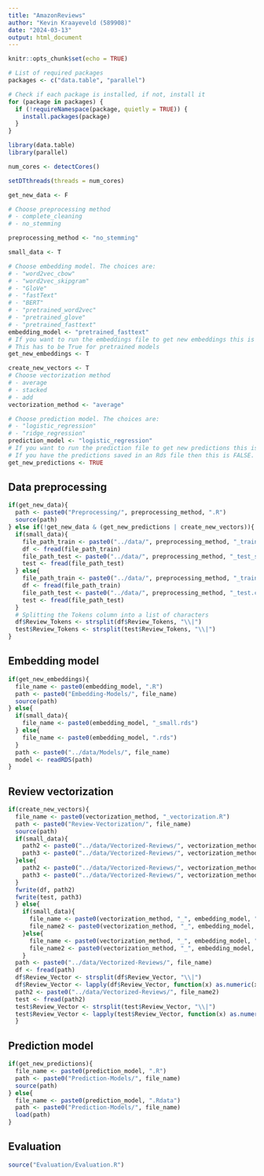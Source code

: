 ```yaml
---
title: "AmazonReviews"
author: "Kevin Kraayeveld (589908)"
date: "2024-03-13"
output: html_document
---
```


```r
knitr::opts_chunk$set(echo = TRUE)

# List of required packages
packages <- c("data.table", "parallel")

# Check if each package is installed, if not, install it
for (package in packages) {
  if (!requireNamespace(package, quietly = TRUE)) {
    install.packages(package)
  }
}

library(data.table)
library(parallel)

num_cores <- detectCores()

setDTthreads(threads = num_cores)
```

```r
get_new_data <- F

# Choose preprocessing method
# - complete_cleaning
# - no_stemming

preprocessing_method <- "no_stemming"

small_data <- T

# Choose embedding model. The choices are:
# - "word2vec_cbow"
# - "word2vec_skipgram"
# - "GloVe"
# - "fastText"
# - "BERT"
# - "pretrained_word2vec"
# - "pretrained_glove"
# - "pretrained_fasttext"
embedding_model <- "pretrained_fasttext"
# If you want to run the embeddings file to get new embeddings this is TRUE. 
# This has to be True for pretrained models
get_new_embeddings <- T

create_new_vectors <- T
# Choose vectorization method
# - average
# - stacked
# - add
vectorization_method <- "average"

# Choose prediction model. The choices are:
# - "logistic_regression"
# - "ridge_regression"
prediction_model <- "logistic_regression"
# If you want to run the prediction file to get new predictions this is TRUE. 
# If you have the predictions saved in an Rds file then this is FALSE.
get_new_predictions <- TRUE
```

## Data preprocessing

```r
if(get_new_data){
  path <- paste0("Preprocessing/", preprocessing_method, ".R")
  source(path)
} else if(!get_new_data & (get_new_predictions | create_new_vectors)){
  if(small_data){
    file_path_train <- paste0("../data/", preprocessing_method, "_train_small.csv")
    df <- fread(file_path_train)
    file_path_test <- paste0("../data/", preprocessing_method, "_test_small.csv")
    test <- fread(file_path_test)
  } else{
    file_path_train <- paste0("../data/", preprocessing_method, "_train.csv")
    df <- fread(file_path_train)
    file_path_test <- paste0("../data/", preprocessing_method, "_test.csv")
    test <- fread(file_path_test)
  }
  # Splitting the Tokens column into a list of characters
  df$Review_Tokens <- strsplit(df$Review_Tokens, "\\|")
  test$Review_Tokens <- strsplit(test$Review_Tokens, "\\|")
}
```

## Embedding model

```r
if(get_new_embeddings){
  file_name <- paste0(embedding_model, ".R")
  path <- paste0("Embedding-Models/", file_name)
  source(path)
} else{
  if(small_data){
    file_name <- paste0(embedding_model, "_small.rds")
  } else{
    file_name <- paste0(embedding_model, ".rds")
  }
  path <- paste0("../data/Models/", file_name)
  model <- readRDS(path)
}
```

## Review vectorization

```r
if(create_new_vectors){
  file_name <- paste0(vectorization_method, "_vectorization.R")
  path <- paste0("Review-Vectorization/", file_name)
  source(path)
  if(small_data){
    path2 <- paste0("../data/Vectorized-Reviews/", vectorization_method,"_", embedding_model, "train_small.csv")
    path3 <- paste0("../data/Vectorized-Reviews/", vectorization_method,"_", embedding_model, "test_small.csv")
  }else{
    path2 <- paste0("../data/Vectorized-Reviews/", vectorization_method,"_", embedding_model, "train.csv")
    path3 <- paste0("../data/Vectorized-Reviews/", vectorization_method,"_", embedding_model, "test.csv")
  }
  fwrite(df, path2)
  fwrite(test, path3)
  } else{
    if(small_data){
      file_name <- paste0(vectorization_method, "_", embedding_model, "train_small.csv")
      file_name2 <- paste0(vectorization_method, "_", embedding_model, "test_small.csv")
    }else{
      file_name <- paste0(vectorization_method, "_", embedding_model, "train.csv")
      file_name2 <- paste0(vectorization_method, "_", embedding_model, "test.csv")
    }
  path <- paste0("../data/Vectorized-Reviews/", file_name)
  df <- fread(path)
  df$Review_Vector <- strsplit(df$Review_Vector, "\\|")
  df$Review_Vector <- lapply(df$Review_Vector, function(x) as.numeric(x))
  path2 <- paste0("../data/Vectorized-Reviews/", file_name2)
  test <- fread(path2)
  test$Review_Vector <- strsplit(test$Review_Vector, "\\|")
  test$Review_Vector <- lapply(test$Review_Vector, function(x) as.numeric(x))
  }
```

## Prediction model

```r
if(get_new_predictions){
  file_name <- paste0(prediction_model, ".R")
  path <- paste0("Prediction-Models/", file_name)
  source(path)
} else{
  file_name <- paste0(prediction_model, ".Rdata")
  path <- paste0("Prediction-Models/", file_name)
  load(path)
}
```

## Evaluation

```r
source("Evaluation/Evaluation.R")
```
